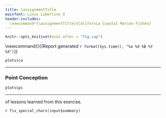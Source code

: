 ```yaml
---
title: \assignmentTitle
mainfont: Linux Libertine O
header-includes:
  \newcommand*{\assignmentTitle}{California Coastal Marine Fishes}
---
```



```r
knitr::opts_knit$set(eval.after = "fig.cap")
```

<!-- Have to be defined here so they can be used in LaTex header. -->
<!-- First page header -->
\newcommand{\stuName}{`r input$student_name`} 
<!-- Last page footer -->
\newcommand{\firstFancyfoot}{{\footnotesize Report generated `r format(Sys.time(), "%a %d %B %Y %X")`}}
\thispagestyle{first_page}

\subsection*{\assignmentTitle}

\subsubsection{Range Size}


\begin{enumerate}
\begin{multicols}{2}

\item \label{ca_predict} \textbf{What is your prediction?} Given that the total latitudinal range in the data set covers 99° of latitude, from 30°S to 68°N, does the mean number of degrees latitude occupied suggest that most coastal marine fishes likely have large (many degrees of latitude) or small range size (a few degrees of latitude)? Explain.


For comparison, Missouri from south (bottom of the bootheel) to north (Iowa
border) spans about 4.5° of latitude.

\textbf{You predicted} “`r fix_special_chars(input$predict_ca_range)`”

\columnbreak

\item \textbf{Where will species richness be highest?} 
The data set spans from tropical regions south of the equator to north of the Arctic Circle. In general terms, where do you think
            species richness (number of species) will be highest? You
            do not have to give an exact latitude, but you can enter things
            like “close to the equator”, or “at the higher latitudes.” Remember that
            all species in the data set occur at least partially in California.

\textbf{You explained} “`r fix_special_chars(input$ca_result)`”
 
\end{multicols}

\end{enumerate}

```r
plots$ca
```

***

### Point Conception

\begin{enumerate}[resume]
\begin{multicols}{2}

\item \textbf{Where will species richness be highest?} 
The data set spans from tropical regions south of the equator to north of the Arctic Circle. 
In general terms, where do you think species richness (number of species) will be highest? 
You do not have to give an exact latitude, but you can enter things like “close to the 
equator”, or “at the higher latitudes.” Remember that all species in the data set occur at
least partially in California.

\textbf{You predicted} “`r fix_special_chars(input$predict_pc)`”

\columnbreak

\item \textbf{Interpret and explain the pattern.} Describe the pattern that you see. Do most
species occur across many degrees of latitude (say, 40° or more of latitude is large range size) or do most species
occur across just a few degrees of latitude (say, 10° or less of latitude is mall range size)? Or, is it some
combination of the two?

\textbf{You explained} “`r fix_special_chars(input$pc_result)`”

\end{multicols}
\end{enumerate}


```r
plots$pc
```

***

\textbf{Your summary} of lessons learned from this exercise.

`r fix_special_chars(input$summary)`

<!-- Time stamp the report -->
\thispagestyle{last_page}
